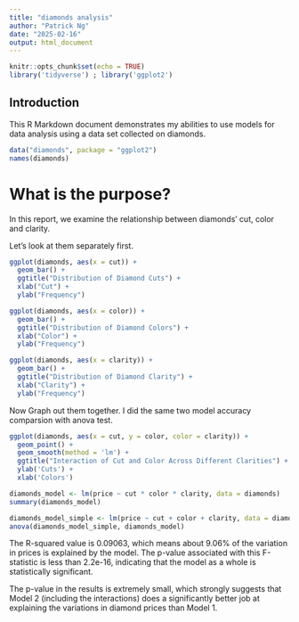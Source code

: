 ```yaml
---
title: "diamonds analysis"
author: "Patrick Ng"
date: "2025-02-16"
output: html_document
---
```


```r
knitr::opts_chunk$set(echo = TRUE)
library('tidyverse') ; library('ggplot2')
```

## Introduction

This R Markdown document demonstrates my abilities to use models for data analysis using a data set collected on diamonds.

```r
data("diamonds", package = "ggplot2")
names(diamonds)
```

# What is the purpose? 

In this report, we examine the relationship between diamonds' cut, color and clarity.

Let's look at them separately first.

```r
ggplot(diamonds, aes(x = cut)) +
  geom_bar() +
  ggtitle("Distribution of Diamond Cuts") +
  xlab("Cut") +
  ylab("Frequency")
```
```r
ggplot(diamonds, aes(x = color)) +
  geom_bar() +
  ggtitle("Distribution of Diamond Colors") +
  xlab("Color") +
  ylab("Frequency")

```

```r
ggplot(diamonds, aes(x = clarity)) +
  geom_bar() +
  ggtitle("Distribution of Diamond Clarity") +
  xlab("Clarity") +
  ylab("Frequency")

```

Now Graph out them together. I did the same two model accuracy comparsion with anova test.

```r
ggplot(diamonds, aes(x = cut, y = color, color = clarity)) +
  geom_point() + 
  geom_smooth(method = 'lm') +
  ggtitle("Interaction of Cut and Color Across Different Clarities") +
  ylab('Cuts') +
  xlab('Colors')

diamonds_model <- lm(price ~ cut * color * clarity, data = diamonds)
summary(diamonds_model)

diamonds_model_simple <- lm(price ~ cut + color + clarity, data = diamonds)
anova(diamonds_model_simple, diamonds_model)

```

The R-squared value is 0.09063, which means about 9.06% of the variation in prices is explained by the model. The p-value associated with this F-statistic is less than 2.2e-16, indicating that the model as a whole is statistically significant.

The p-value in the results is extremely small, which strongly suggests that Model 2 (including the interactions) does a significantly better job at explaining the variations in diamond prices than Model 1.
